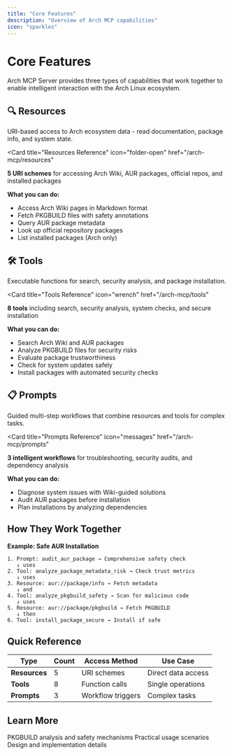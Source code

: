 ```yaml
---
title: "Core Features"
description: "Overview of Arch MCP capabilities"
icon: "sparkles"
---
```


# Core Features

Arch MCP Server provides three types of capabilities that work together to enable intelligent interaction with the Arch Linux ecosystem.

## 🔍 Resources

URI-based access to Arch ecosystem data - read documentation, package info, and system state.

<Card
  title="Resources Reference"
  icon="folder-open"
  href="/arch-mcp/resources"
>
  **5 URI schemes** for accessing Arch Wiki, AUR packages, official repos, and installed packages
</Card>

**What you can do:**
- Access Arch Wiki pages in Markdown format
- Fetch PKGBUILD files with safety annotations
- Query AUR package metadata
- Look up official repository packages
- List installed packages (Arch only)

## 🛠️ Tools

Executable functions for search, security analysis, and package installation.

<Card
  title="Tools Reference"
  icon="wrench"
  href="/arch-mcp/tools"
>
  **8 tools** including search, security analysis, system checks, and secure installation
</Card>

**What you can do:**
- Search Arch Wiki and AUR packages
- Analyze PKGBUILD files for security risks
- Evaluate package trustworthiness
- Check for system updates safely
- Install packages with automated security checks

## 📋 Prompts

Guided multi-step workflows that combine resources and tools for complex tasks.

<Card
  title="Prompts Reference"
  icon="messages"
  href="/arch-mcp/prompts"
>
  **3 intelligent workflows** for troubleshooting, security audits, and dependency analysis
</Card>

**What you can do:**
- Diagnose system issues with Wiki-guided solutions
- Audit AUR packages before installation
- Plan installations by analyzing dependencies

## How They Work Together

**Example: Safe AUR Installation**
```
1. Prompt: audit_aur_package → Comprehensive safety check
   ↓ uses
2. Tool: analyze_package_metadata_risk → Check trust metrics
   ↓ uses
3. Resource: aur://package/info → Fetch metadata
   ↓ and
4. Tool: analyze_pkgbuild_safety → Scan for malicious code
   ↓ uses  
5. Resource: aur://package/pkgbuild → Fetch PKGBUILD
   ↓ then
6. Tool: install_package_secure → Install if safe
```

## Quick Reference

| Type | Count | Access Method | Use Case |
|------|-------|---------------|----------|
| **Resources** | 5 | URI schemes | Direct data access |
| **Tools** | 8 | Function calls | Single operations |
| **Prompts** | 3 | Workflow triggers | Complex tasks |

## Learn More

<CardGroup cols={3}>
  <Card
    title="Security Features"
    icon="shield"
    href="/arch-mcp/secure-installation"
  >
    PKGBUILD analysis and safety mechanisms
  </Card>
  <Card
    title="Examples"
    icon="code"
    href="/arch-mcp/examples"
  >
    Practical usage scenarios
  </Card>
  <Card
    title="Architecture"
    icon="diagram"
    href="/arch-mcp/architecture"
  >
    Design and implementation details
  </Card>
</CardGroup>

